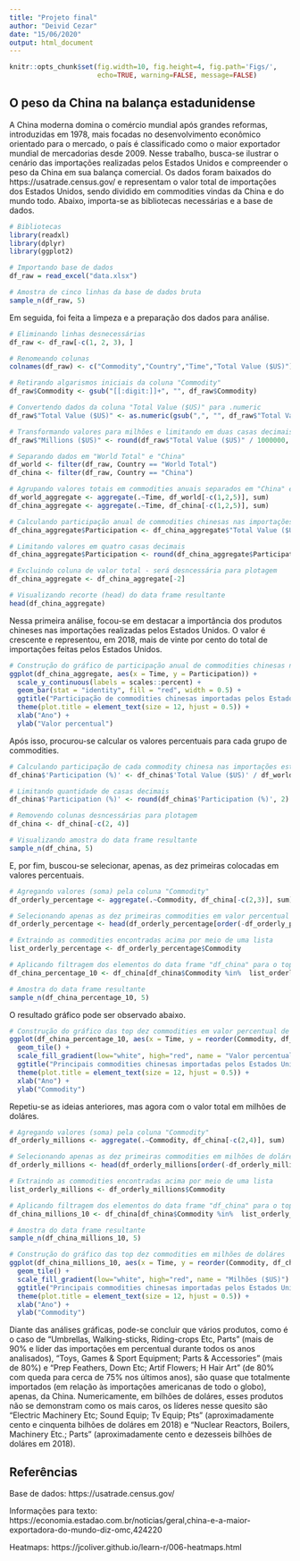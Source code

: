 ---
title: "Projeto final"
author: "Deivid Cezar"
date: "15/06/2020"
output: html_document
---

```{r global_options, include=FALSE}
knitr::opts_chunk$set(fig.width=10, fig.height=4, fig.path='Figs/',
                      echo=TRUE, warning=FALSE, message=FALSE)
```

## O peso da China na balança estadunidense

A China moderna domina o comércio mundial após grandes reformas, introduzidas em 1978, mais focadas no desenvolvimento econômico orientado para o mercado, o país é classificado como o maior exportador mundial de mercadorias desde 2009. Nesse trabalho, busca-se ilustrar o cenário das importações realizadas pelos Estados Unidos e compreender o peso da China em sua balança comercial. Os dados foram baixados do https://usatrade.census.gov/ e representam o valor total de importações dos Estados Unidos, sendo dividido em commodities vindas da China e do mundo todo. Abaixo, importa-se as bibliotecas necessárias e a base de dados.

```{r}
# Bibliotecas
library(readxl)
library(dplyr)
library(ggplot2)

# Importando base de dados
df_raw = read_excel("data.xlsx")

# Amostra de cinco linhas da base de dados bruta
sample_n(df_raw, 5)
```

Em seguida, foi feita a limpeza e a preparação dos dados para análise.

```{r}
# Eliminando linhas desnecessárias
df_raw <- df_raw[-c(1, 2, 3), ]

# Renomeando colunas
colnames(df_raw) <- c("Commodity","Country","Time","Total Value ($US)")

# Retirando algarismos iniciais da coluna "Commodity"
df_raw$Commodity <- gsub("[[:digit:]]+", "", df_raw$Commodity)

# Convertendo dados da coluna "Total Value ($US)" para .numeric
df_raw$"Total Value ($US)" <- as.numeric(gsub(",", "", df_raw$"Total Value ($US)"))

# Transformando valores para milhões e limitando em duas casas decimais
df_raw$"Millions ($US)" <- round(df_raw$"Total Value ($US)" / 1000000, 2)

# Separando dados em "World Total" e "China"
df_world <- filter(df_raw, Country == "World Total")
df_china <- filter(df_raw, Country == "China")

# Agrupando valores totais em commodities anuais separados em "China" e "World Total"
df_world_aggregate <- aggregate(.~Time, df_world[-c(1,2,5)], sum)
df_china_aggregate <- aggregate(.~Time, df_china[-c(1,2,5)], sum)

# Calculando participação anual de commodities chinesas nas importações estadunidenses
df_china_aggregate$Participation <- df_china_aggregate$"Total Value ($US)" / df_world_aggregate$"Total Value ($US)"

# Limitando valores em quatro casas decimais
df_china_aggregate$Participation <- round(df_china_aggregate$Participation, 4)

# Excluindo coluna de valor total - será desncessária para plotagem
df_china_aggregate <- df_china_aggregate[-2]

# Visualizando recorte (head) do data frame resultante
head(df_china_aggregate)
```

Nessa primeira análise, focou-se em destacar a importância dos produtos chineses nas importações realizadas pelos Estados Unidos. O valor é crescente e representou, em 2018, mais de vinte por cento do total de importações feitas pelos Estados Unidos.

```{r}
# Construção do gráfico de participação anual de commodities chinesas nas importações feitas pelos Estados Unidos
ggplot(df_china_aggregate, aes(x = Time, y = Participation)) + 
  scale_y_continuous(labels = scales::percent) +
  geom_bar(stat = "identity", fill = "red", width = 0.5) +
  ggtitle("Participação de commodities chinesas importadas pelos Estados Unidos") + 
  theme(plot.title = element_text(size = 12, hjust = 0.5)) +
  xlab("Ano") + 
  ylab("Valor percentual")
```

Após isso, procurou-se calcular os valores percentuais para cada grupo de commodities.

```{r}
# Calculando participação de cada commodity chinesa nas importações estadunidenses da respectiva commodity
df_china$'Participation (%)' <- df_china$'Total Value ($US)' / df_world$'Total Value ($US)' * 100

# Limitando quantidade de casas decimais
df_china$'Participation (%)' <- round(df_china$'Participation (%)', 2)

# Removendo colunas desncessárias para plotagem
df_china <- df_china[-c(2, 4)]

# Visualizando amostra do data frame resultante
sample_n(df_china, 5)
```

E, por fim, buscou-se selecionar, apenas, as dez primeiras colocadas em valores percentuais.

```{r}
# Agregando valores (soma) pela coluna "Commodity"
df_orderly_percentage <- aggregate(.~Commodity, df_china[-c(2,3)], sum)

# Selecionando apenas as dez primeiras commodities em valor percentual
df_orderly_percentage <- head(df_orderly_percentage[order(-df_orderly_percentage$"Participation (%)"),], 10)

# Extraindo as commodities encontradas acima por meio de uma lista
list_orderly_percentage <- df_orderly_percentage$Commodity

# Aplicando filtragem dos elementos do data frame "df_china" para o top 10 em valor percentual
df_china_percentage_10 <- df_china[df_china$Commodity %in%  list_orderly_percentage,]

# Amostra do data frame resultante
sample_n(df_china_percentage_10, 5)
```

O resultado gráfico pode ser observado abaixo.

```{r}
# Construção do gráfico das top dez commodities em valor percentual de participação
ggplot(df_china_percentage_10, aes(x = Time, y = reorder(Commodity, df_china_percentage_10$"Participation (%)"), fill = df_china_percentage_10$"Participation (%)")) + 
  geom_tile() +
  scale_fill_gradient(low="white", high="red", name = "Valor percentual (%)") +
  ggtitle("Principais commodities chinesas importadas pelos Estados Unidos em valor percentual") + 
  theme(plot.title = element_text(size = 12, hjust = 0.5)) +
  xlab("Ano") + 
  ylab("Commodity")
```

Repetiu-se as ideias anteriores, mas agora com o valor total em milhões de doláres.

```{r}
# Agregando valores (soma) pela coluna "Commodity"
df_orderly_millions <- aggregate(.~Commodity, df_china[-c(2,4)], sum)

# Selecionando apenas as dez primeiras commodities em milhões de doláres
df_orderly_millions <- head(df_orderly_millions[order(-df_orderly_millions$"Millions ($US)"),], 10)

# Extraindo as commodities encontradas acima por meio de uma lista
list_orderly_millions <- df_orderly_millions$Commodity

# Aplicando filtragem dos elementos do data frame "df_china" para o top 10 em milhões de doláres
df_china_millions_10 <- df_china[df_china$Commodity %in%  list_orderly_millions,]

# Amostra do data frame resultante
sample_n(df_china_millions_10, 5)
```

```{r}
# Construção do gráfico das top dez commodities em milhões de doláres
ggplot(df_china_millions_10, aes(x = Time, y = reorder(Commodity, df_china_millions_10$"Millions ($US)"), fill = df_china_millions_10$"Millions ($US)")) + 
  geom_tile() +
  scale_fill_gradient(low="white", high="red", name = "Milhões ($US)") +
  ggtitle("Principais commodities chinesas importadas pelos Estados Unidos em valor absoluto") + 
  theme(plot.title = element_text(size = 12, hjust = 0.5)) +
  xlab("Ano") + 
  ylab("Commodity")
```

Diante das análises gráficas, pode-se concluir que vários produtos, como é o caso de "Umbrellas, Walking-sticks, Riding-crops Etc, Parts" (mais de 90% e líder das importações em percentual durante todos os anos analisados), "Toys, Games & Sport Equipment; Parts & Accessories" (mais de 80%) e "Prep Feathers, Down Etc; Artif Flowers; H Hair Art" (de 80% com queda para cerca de 75% nos últimos anos), são quase que totalmente importados (em relação às importações americanas de todo o globo), apenas, da China. Numericamente, em bilhões de doláres, esses produtos não se demonstram como os mais caros, os líderes nesse quesito são "Electric Machinery Etc; Sound Equip; Tv Equip; Pts" (aproximadamente cento e cinquenta bilhões de doláres em 2018) e "Nuclear Reactors, Boilers, Machinery Etc.; Parts" (aproximadamente cento e dezesseis bilhões de doláres em 2018).

## Referências

Base de dados: https://usatrade.census.gov/

Informações para texto: https://economia.estadao.com.br/noticias/geral,china-e-a-maior-exportadora-do-mundo-diz-omc,424220

Heatmaps: https://jcoliver.github.io/learn-r/006-heatmaps.html